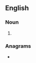 ==English==

===Noun===
{{head|en|noun form}}

# {{plural of|rental|lang=en}}

===Anagrams===
* {{anagrams|en|a=aelnrst|Antlers|Lenarts|antlers|reslant|saltern|sternal}}